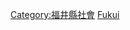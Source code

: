 {{Catnav|頁面分類|各種主題的頁面分類|按國家分類|各國教育|日本教育}}

{{日本行政區劃分類導航|教育}}

[[Category:福井縣社會|Category:福井縣社會]]
[[Category:日本各都道府縣教育|Fukui]]